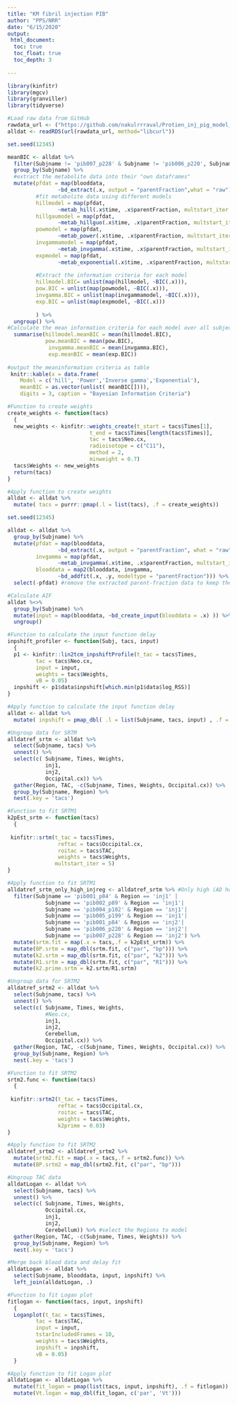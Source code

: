 ---
title: "KM fibril injection PIB"
author: "PPS/NRR"
date: "6/15/2020"
output: 
 html_document:
  toc: true 
  toc_float: true 
  toc_depth: 3
  
---
```{r setup}
library(kinfitr)
library(mgcv) 
library(granviller) 
library(tidyverse)

#Load raw data from GitHub 
rawdata_url <- ("https://github.com/nakulrrraval/Protien_inj_pig_model_PIB/raw/PET/alldat_raw.RDS")
alldat <- readRDS(url(rawdata_url, method="libcurl"))
```

```{r Modelling blood curves, eval=T}
set.seed(12345)

meanBIC <- alldat %>% 
  filter(Subjname != 'pib007_p228' & Subjname != 'pib006_p220', Subjname != 'pib005_p199' ) %>% #remove the  that only have  pop-parent-fraction 
  group_by(Subjname) %>%
  #extract the metabolite data into their "own dataframes" 
  mutate(pfdat = map(blooddata, 
                ~bd_extract(.x, output = "parentFraction",what = "raw")),
         #fit metabolite data using different models       
         hillmodel = map(pfdat,
                ~metab_hill(.x$time, .x$parentFraction, multstart_iter = 500)),
         hillgaumodel = map(pfdat,
                ~metab_hillguo(.x$time, .x$parentFraction, multstart_iter = 500)),
         powmodel = map(pfdat,
                ~metab_power(.x$time, .x$parentFraction, multstart_iter = 500)),
         invgammamodel = map(pfdat,
                ~metab_invgamma(.x$time, .x$parentFraction, multstart_iter = 500)),
         expmodel = map(pfdat,
                ~metab_exponential(.x$time, .x$parentFraction, multstart_iter = 500)),
         
         #Extract the information criteria for each model 
         hillmodel.BIC= unlist(map(hillmodel, ~BIC(.x))),
         pow.BIC = unlist(map(powmodel, ~BIC(.x))),
         invgamma.BIC = unlist(map(invgammamodel, ~BIC(.x))),
         exp.BIC = unlist(map(expmodel, ~BIC(.x)))
         
         ) %>%
  ungroup() %>%
#Calculate the mean information criteria for each model over all subjects
  summarise(hillmodel.meanBIC = mean(hillmodel.BIC),
            pow.meanBIC = mean(pow.BIC), 
             invgamma.meanBIC = mean(invgamma.BIC),
             exp.meanBIC = mean(exp.BIC))
             
#output the meaninformation criteria as table
 knitr::kable(x = data.frame(
    Model = c('hill', 'Power','Inverse gamma','Exponential'),
    meanBIC = as.vector(unlist( meanBIC[]))),
    digits = 3, caption = "Bayesian Information Criteria")
```

```{r Create weights for brain TAC}
#Function to create weights
create_weights <- function(tacs)
  {
  new_weights <- kinfitr::weights_create(t_start = tacs$Times[1],
                          t_end = tacs$Times[length(tacs$Times)],
                          tac = tacs$Neo.cx,
                          radioisotope = c("C11"),
                          method = 2,
                          minweight = 0.7)
  tacs$Weights <- new_weights
  return(tacs)
}

#Apply function to create weights
alldat <- alldat %>%
  mutate( tacs = purrr::pmap(.l = list(tacs), .f = create_weights))
```

```{r PF model invgamma, eval=T}
set.seed(12345)

alldat <- alldat %>% 
  group_by(Subjname) %>% 
  mutate(pfdat = map(blooddata, 
                ~bd_extract(.x, output = "parentFraction", what = "raw")),
         invgamma = map(pfdat,
                ~metab_invgamma(.x$time, .x$parentFraction, multstart_iter = 10000)),
         blooddata = map2(blooddata, invgamma,
                ~bd_addfit(.x, .y, modeltype = "parentFraction"))) %>%
  select(-pfdat) #remove the extracted parent-fraction data to keep the alldat df tidy  
```

```{r Calculate AIF}
#Calculate AIF 
alldat %<>% 
  group_by(Subjname) %>% 
  mutate(input = map(blooddata, ~bd_create_input(blooddata = .x) )) %>%
  ungroup()
```

```{r input shift}
#Function to calculate the input function delay
inpshift_profiler <- function(Subj, tacs, input)
  {
  p1 <- kinfitr::lin2tcm_inpshiftProfile(t_tac = tacs$Times, 
         tac = tacs$Neo.cx, 
         input = input, 
         weights = tacs$Weights,
         vB = 0.05)
  inpshift <- p1$data$inpshift[which.min(p1$data$log_RSS)]
}

#Apply function to calculate the input function delay
alldat <- alldat %>%
  mutate( inpshift = pmap_dbl( .l = list(Subjname, tacs, input) , .f = inpshift_profiler ))  
```

```{r k2prime estimation SRTM}
#Ungroup data for SRTM
alldatref_srtm <- alldat %>%
  select(Subjname, tacs) %>%
  unnest() %>%
  select(c( Subjname, Times, Weights,
            inj1,
            inj2,
            Occipital.cx)) %>%
  gather(Region, TAC, -c(Subjname, Times, Weights, Occipital.cx)) %>%
  group_by(Subjname, Region) %>%
  nest(.key = 'tacs')

#Function to fit SRTM1
k2pEst_srtm <- function(tacs)
  {
  
 kinfitr::srtm(t_tac = tacs$Times, 
                reftac = tacs$Occipital.cx,
                roitac = tacs$TAC,
                weights = tacs$Weights,
               multstart_iter = 5)
}

#Apply function to fit SRTM1
alldatref_srtm_only_high_injreg <- alldatref_srtm %>% #Only high (AD homo) and medium (asyn PFF) binding regions are included
  filter(Subjname == 'pib001_p84' & Region == 'inj1' | 
            Subjname == 'pib002_p89' & Region == 'inj1'|
            Subjname == 'pib004_p102' & Region == 'inj1'|
            Subjname == 'pib005_p199' & Region == 'inj1'|
            Subjname == 'pib001_p84' & Region == 'inj2'|
            Subjname == 'pib006_p220' & Region == 'inj2'|
            Subjname == 'pib007_p228' & Region == 'inj2') %>%
  mutate(srtm.fit = map(.x = tacs,.f = k2pEst_srtm)) %>%
  mutate(BP.srtm = map_dbl(srtm.fit, c("par", "bp"))) %>%
  mutate(k2.srtm = map_dbl(srtm.fit, c("par", "k2"))) %>%
  mutate(R1.srtm = map_dbl(srtm.fit, c("par", "R1"))) %>%
  mutate(k2.prime.srtm = k2.srtm/R1.srtm)
```

```{r SRTM2}
#Ungroup data for SRTM2
alldatref_srtm2 <- alldat %>%
  select(Subjname, tacs) %>%
  unnest() %>%
  select(c( Subjname, Times, Weights, 
            #Neo.cx,
            inj1,
            inj2,
            Cerebellum,
            Occipital.cx)) %>%
  gather(Region, TAC, -c(Subjname, Times, Weights, Occipital.cx)) %>%
  group_by(Subjname, Region) %>%
  nest(.key = 'tacs')

#Function to fit SRTM2
srtm2.func <- function(tacs)
  {
  
 kinfitr::srtm2(t_tac = tacs$Times, 
                reftac = tacs$Occipital.cx,
                roitac = tacs$TAC,
                weights = tacs$Weights,
                k2prime = 0.03)
}

#Apply function to fit SRTM2
alldatref_srtm2 <- alldatref_srtm2 %>%
  mutate(srtm2.fit = map(.x = tacs,.f = srtm2.func)) %>%
  mutate(BP.srtm2 = map_dbl(srtm2.fit, c("par", "bp")))
```


```{r Logan Plot}
#Ungroup TAC data
alldatLogan <- alldat %>%
  select(Subjname, tacs) %>%
  unnest() %>%
  select(c( Subjname, Times, Weights,
            Occipital.cx, 
            inj1,
            inj2,
            Cerebellum)) %>% #select the Regions to model
  gather(Region, TAC, -c(Subjname, Times, Weights)) %>%
  group_by(Subjname, Region) %>%
  nest(.key = 'tacs')

#Merge back blood data and delay fit
alldatLogan <- alldat %>%
  select(Subjname, blooddata, input, inpshift) %>%
  left_join(alldatLogan, .) 

#Function to fit Logan plot
fitlogan <- function(tacs, input, inpshift) 
  {
  Loganplot(t_tac = tacs$Times, 
         tac = tacs$TAC, 
         input = input, 
         tstarIncludedFrames = 10,
         weights = tacs$Weights,
         inpshift = inpshift, 
         vB = 0.05) 
  }

#Apply function to fit Logan plot
alldatLogan <- alldatLogan %>%  
  mutate(fit_logan = pmap(list(tacs, input, inpshift), .f = fitlogan)) %>%
  mutate(Vt.logan = map_dbl(fit_logan, c('par', 'Vt')))

```

